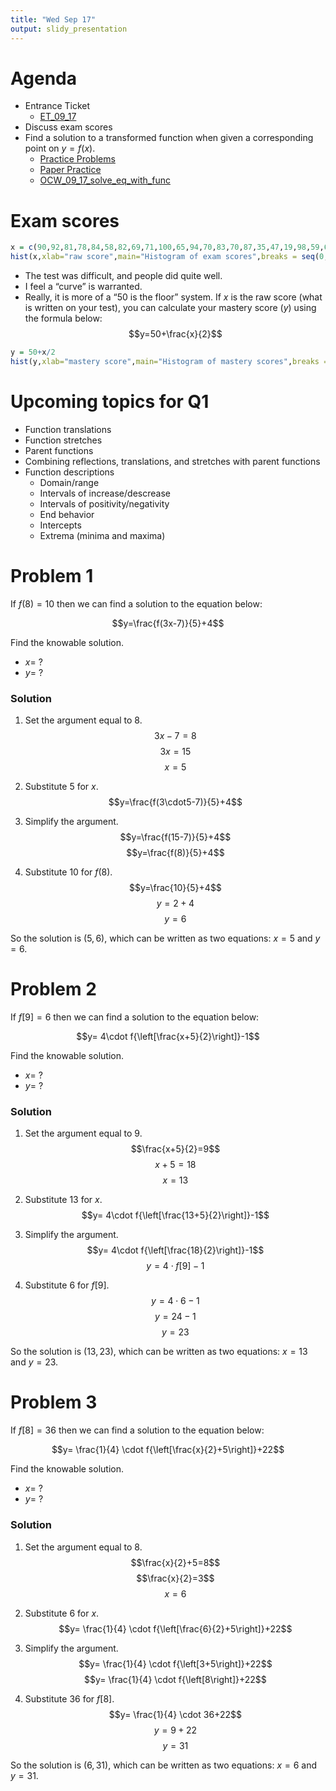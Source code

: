 ```yaml
---
title: "Wed Sep 17"
output: slidy_presentation
---
```


# Agenda

* Entrance Ticket
    * [ET_09_17](https://bart.instructure.com/courses/2110/quizzes/3178)
* Discuss exam scores
* Find a solution to a transformed function when given a corresponding point on $y=f(x)$.
    * [Practice Problems](https://chadworley.github.io/algtwo2026/u02/09_17/outhtml/01_use_fsol_find_gsol.html)
    * [Paper Practice](https://chadworley.github.io/algtwo2026/u02/09_17/practice_solve_eq_w_func.pdf)
    * [OCW_09_17_solve_eq_with_func](https://bart.instructure.com/courses/2110/quizzes/3179)

# Exam scores

```r
x = c(90,92,81,78,84,58,82,69,71,100,65,94,70,83,70,87,35,47,19,98,59,65,74,68,86)
hist(x,xlab="raw score",main="Histogram of exam scores",breaks = seq(0,100,10))
```

* The test was difficult, and people did quite well.
* I feel a "curve" is warranted.
* Really, it is more of a "50 is the floor" system. If $x$ is the raw score (what is written on your test), you can calculate your mastery score ($y$) using the formula below:
$$y=50+\frac{x}{2}$$

```r
y = 50+x/2
hist(y,xlab="mastery score",main="Histogram of mastery scores",breaks = seq(0,100,5))
```


# Upcoming topics for Q1

* Function translations
* Function stretches
* Parent functions
* Combining reflections, translations, and stretches with parent functions
* Function descriptions
    * Domain/range
    * Intervals of increase/descrease
    * Intervals of positivity/negativity
    * End behavior
    * Intercepts
    * Extrema (minima and maxima)


# Problem 1

If $f(8)=10$ then we can find a solution to the equation below:

$$y=\frac{f(3x-7)}{5}+4$$

Find the knowable solution.

* $x=$ ?
* $y=$ ?

### Solution

1. Set the argument equal to 8.
$$3x-7=8$$
$$3x=15$$
$$x=5$$

2. Substitute 5 for $x$.
$$y=\frac{f(3\cdot5-7)}{5}+4$$
3. Simplify the argument.
$$y=\frac{f(15-7)}{5}+4$$
$$y=\frac{f(8)}{5}+4$$
4. Substitute 10 for $f(8)$.
$$y=\frac{10}{5}+4$$
$$y=2+4$$
$$y=6$$

So the solution is $(5,6)$, which can be written as two equations: $x=5$ and $y=6$.


# Problem 2

If $f[9]=6$ then we can find a solution to the equation below:

$$y= 4\cdot f{\left[\frac{x+5}{2}\right]}-1$$

Find the knowable solution.

* $x=$ ?
* $y=$ ?

### Solution

1. Set the argument equal to 9.
$$\frac{x+5}{2}=9$$
$$x+5=18$$
$$x=13$$

2. Substitute 13 for $x$.
$$y= 4\cdot f{\left[\frac{13+5}{2}\right]}-1$$
3. Simplify the argument.
$$y= 4\cdot f{\left[\frac{18}{2}\right]}-1$$
$$y= 4\cdot f{\left[9\right]}-1$$
4. Substitute 6 for $f[9]$.
$$y= 4\cdot 6-1$$
$$y=24-1$$
$$y=23$$

So the solution is $(13,23)$, which can be written as two equations: $x=13$ and $y=23$.



# Problem 3

If $f[8]=36$ then we can find a solution to the equation below:

$$y= \frac{1}{4} \cdot f{\left[\frac{x}{2}+5\right]}+22$$

Find the knowable solution.

* $x=$ ?
* $y=$ ?


### Solution

1. Set the argument equal to 8.
$$\frac{x}{2}+5=8$$
$$\frac{x}{2}=3$$
$$x=6$$

2. Substitute 6 for $x$.
$$y= \frac{1}{4} \cdot f{\left[\frac{6}{2}+5\right]}+22$$
3. Simplify the argument.
$$y= \frac{1}{4} \cdot f{\left[3+5\right]}+22$$
$$y= \frac{1}{4} \cdot f{\left[8\right]}+22$$
4. Substitute 36 for $f[8]$.
$$y= \frac{1}{4} \cdot 36+22$$
$$y=9+22$$
$$y=31$$

So the solution is $(6,31)$, which can be written as two equations: $x=6$ and $y=31$.






